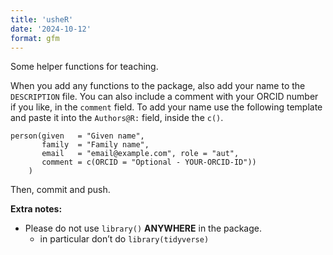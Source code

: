 ```yaml
---
title: 'usheR'
date: '2024-10-12'
format: gfm
---
```


<!-- Do not manually edit `README.md` -->
<!-- Edit the `README.qmd`, then render. -->
<!-- Also commit and push changes to this and the resulting README.md file. -->
<!-- This makes is easy to incorporate code examples later if we choose. -->

Some helper functions for teaching.

When you add any functions to the package, also add your name to the `DESCRIPTION` file.
You can also include a comment with your ORCID number if you like, in the `comment` field.
To add your name use the following template and paste it into the `Authors@R:` field, inside the `c()`.

```
person(given   = "Given name",
       family  = "Family name",
       email   = "email@example.com", role = "aut",
       comment = c(ORCID = "Optional - YOUR-ORCID-ID"))
    )
```

Then, commit and push.


__Extra notes:__

- Please do not use `library()` __ANYWHERE__ in the package.
    - in particular don't do `library(tidyverse)`
